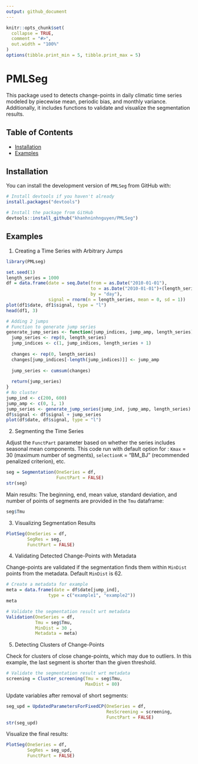 ```yaml
---
output: github_document
---
```


<!-- README.md is generated from README.Rmd. Please edit that file -->

```r
knitr::opts_chunk$set(
  collapse = TRUE,
  comment = "#>",
  out.width = "100%"
)
options(tibble.print_min = 5, tibble.print_max = 5)
```


# PMLSeg

This package used to detects change-points in daily climatic time series modeled by piecewise mean, periodic bias, and monthly variance. Additionally, it includes functions to validate and visualize the segmentation results.

## Table of Contents

- [Installation](#installation)
- [Examples](#examples)

## Installation

You can install the development version of `PMLSeg` from GitHub with:

```r

# Install devtools if you haven't already
install.packages("devtools")

# Install the package from GitHub
devtools::install_github("khanhninhnguyen/PMLSeg")
```



## Examples

1. Creating a Time Series with Arbitrary Jumps

```r
library(PMLseg)

set.seed(1)
length_series = 1000
df = data.frame(date = seq.Date(from = as.Date("2010-01-01"),
                                to = as.Date("2010-01-01")+(length_series-1), 
                                by = "day"),  
                signal = rnorm(n = length_series, mean = 0, sd = 1))
plot(df1$date, df1$signal, type = "l")
head(df1, 3)
```

```r
# Adding 2 jumps 
# Function to generate jump series
generate_jump_series <- function(jump_indices, jump_amp, length_series) {
  jump_series <- rep(0, length_series)
  jump_indices <- c(1, jump_indices, length_series + 1)
  
  changes <- rep(0, length_series)
  changes[jump_indices[-length(jump_indices)]] <- jump_amp
  
  jump_series <- cumsum(changes)
  
  return(jump_series)
}
# No cluster
jump_ind <- c(200, 600)
jump_amp <- c(0, 1, 1)
jump_series <- generate_jump_series(jump_ind, jump_amp, length_series)
df$signal <- df$signal + jump_series
plot(df$date, df$signal, type = "l")

```

2. Segmenting the Time Series

Adjust the `FunctPart` parameter based on whether the series includes seasonal mean components. This code run with default option for : `Kmax` = 30 (maximum number of segments), `selectionK` = "BM_BJ" (recommended penalized criterion), etc. 

```r
seg = Segmentation(OneSeries = df, 
                   FunctPart = FALSE)
str(seg)
```
Main results: The beginning, end, mean value, standard deviation, and number of points of segments are provided in the `Tmu` dataframe: 

```r
seg$Tmu
```

3. Visualizing Segmentation Results

```r
PlotSeg(OneSeries = df, 
        SegRes = seg, 
        FunctPart = FALSE)
```

4. Validating Detected Change-Points with Metadata

Change-points are validated if the segmentation finds them within  `MinDist` points from the metadata. Default `MinDist` is 62.

```r
# Create a metadata for example 
meta = data.frame(date = df$date[jump_ind],  
                type = c("example1", "example2"))
meta
```
```r
# Validate the segmentation result wrt metadata 
Validation(OneSeries = df, 
           Tmu = seg$Tmu,
           MinDist = 30 ,
           Metadata = meta)

```

5. Detecting Clusters of Change-Points

Check for clusters of close change-points, which may due to outliers. In this example, the last segment is shorter than the given threshold.

```r
# Validate the segmentation result wrt metadata 
screening = Cluster_screening(Tmu = seg$Tmu,
                              MaxDist = 80)

```

Update variables after removal of short segments:

```r
seg_upd = UpdatedParametersForFixedCP(OneSeries = df, 
                                      ResScreening = screening, 
                                      FunctPart = FALSE)
str(seg_upd)
```

Visualize the final results:

```r
PlotSeg(OneSeries = df, 
        SegRes = seg_upd, 
        FunctPart = FALSE)
```








